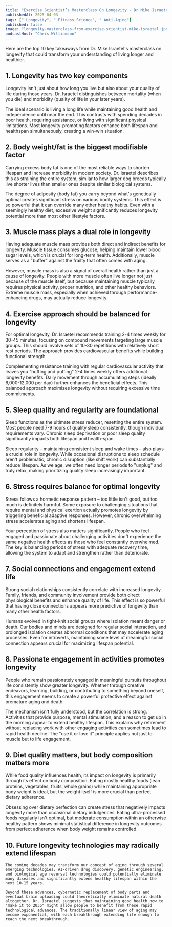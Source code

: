 ```yaml
---
title: "Exercise Scientist’s Masterclass On Longevity - Dr Mike Israetel"
publishedAt: 2025-04-03
tags: [" Longevity", " Fitness Science", " Anti-Aging"]
published: false
image: "longevity-masterclass-from-exercise-scientist-mike-israetel.jpg"
podcastHost: "Chris Williamson"
---
```



<PodcastSummaryPageLayout frontmatter={frontmatter}>

Here are the top 10 key takeaways from Dr. Mike Israetel's masterclass on longevity that could transform your understanding of living longer and healthier.

## 1. Longevity has two key components

Longevity isn't just about how long you live but also about your quality of life during those years. Dr. Israetel distinguishes between mortality (when you die) and morbidity (quality of life in your later years).

The ideal scenario is living a long life while maintaining good health and independence until near the end. This contrasts with spending decades in poor health, requiring assistance, or living with significant physical limitations. Most longevity-promoting factors enhance both lifespan and healthspan simultaneously, creating a win-win situation.

## 2. Body weight/fat is the biggest modifiable factor

Carrying excess body fat is one of the most reliable ways to shorten lifespan and increase morbidity in modern society. Dr. Israetel describes this as straining the entire system, similar to how larger dog breeds typically live shorter lives than smaller ones despite similar biological systems.

The degree of adiposity (body fat) you carry beyond what's genetically optimal creates significant stress on various bodily systems. This effect is so powerful that it can override many other healthy habits. Even with a seemingly healthy diet, excessive weight significantly reduces longevity potential more than most other lifestyle factors.

## 3. Muscle mass plays a dual role in longevity

Having adequate muscle mass provides both direct and indirect benefits for longevity. Muscle tissue consumes glucose, helping maintain lower blood sugar levels, which is crucial for long-term health. Additionally, muscle serves as a "buffer" against the frailty that often comes with aging.

However, muscle mass is also a signal of overall health rather than just a cause of longevity. People with more muscle often live longer not just because of the muscle itself, but because maintaining muscle typically requires physical activity, proper nutrition, and other healthy behaviors. Extreme muscle mass, especially when achieved through performance-enhancing drugs, may actually reduce longevity.

## 4. Exercise approach should be balanced for longevity

For optimal longevity, Dr. Israetel recommends training 2-4 times weekly for 30-45 minutes, focusing on compound movements targeting large muscle groups. This should involve sets of 10-30 repetitions with relatively short rest periods. The approach provides cardiovascular benefits while building functional strength.

Complementing resistance training with regular cardiovascular activity that leaves you "huffing and puffing" 2-4 times weekly offers additional longevity benefits. Daily movement through accumulating steps (ideally 6,000-12,000 per day) further enhances the beneficial effects. This balanced approach maximizes longevity without requiring excessive time commitments.

## 5. Sleep quality and regularity are foundational

Sleep functions as the ultimate stress reducer, resetting the entire system. Most people need 7-9 hours of quality sleep consistently, though individual requirements vary. Chronic sleep deprivation or poor sleep quality significantly impacts both lifespan and health-span.

Sleep regularity – maintaining consistent sleep and wake times – also plays a crucial role in longevity. While occasional disruptions to sleep schedule aren't problematic, chronic disruption (like shift work) can substantially reduce lifespan. As we age, we often need longer periods to "unplug" and truly relax, making prioritizing quality sleep increasingly important.

## 6. Stress requires balance for optimal longevity

Stress follows a hormetic response pattern – too little isn't good, but too much is definitely harmful. Some exposure to challenging situations that require mental and physical exertion actually promotes longevity by triggering beneficial adaptive responses. However, chronic overwhelming stress accelerates aging and shortens lifespan.

Your perception of stress also matters significantly. People who feel engaged and passionate about challenging activities don't experience the same negative health effects as those who feel constantly overwhelmed. The key is balancing periods of stress with adequate recovery time, allowing the system to adapt and strengthen rather than deteriorate.

## 7. Social connections and engagement extend life

Strong social relationships consistently correlate with increased longevity. Family, friends, and community involvement provide both direct physiological benefits and enhance quality of life. This effect is so powerful that having close connections appears more predictive of longevity than many other health factors.

Humans evolved in tight-knit social groups where isolation meant danger or death. Our bodies and minds are designed for regular social interaction, and prolonged isolation creates abnormal conditions that may accelerate aging processes. Even for introverts, maintaining some level of meaningful social connection appears crucial for maximizing lifespan potential.

## 8. Passionate engagement in activities promotes longevity

People who remain passionately engaged in meaningful pursuits throughout life consistently show greater longevity. Whether through creative endeavors, learning, building, or contributing to something beyond oneself, this engagement seems to create a powerful protective effect against premature aging and death.

The mechanism isn't fully understood, but the correlation is strong. Activities that provide purpose, mental stimulation, and a reason to get up in the morning appear to extend healthy lifespan. This explains why retirement without replacing work with other engaging activities can sometimes lead to rapid health decline. The "use it or lose it" principle applies not just to muscle but to life engagement.

## 9. Diet quality matters, but body composition matters more

While food quality influences health, its impact on longevity is primarily through its effect on body composition. Eating mostly healthy foods (lean proteins, vegetables, fruits, whole grains) while maintaining appropriate body weight is ideal, but the weight itself is more crucial than perfect dietary adherence.

Obsessing over dietary perfection can create stress that negatively impacts longevity more than occasional dietary indulgences. Eating ultra-processed foods regularly isn't optimal, but moderate consumption within an otherwise healthy pattern shows minimal statistical difference in longevity outcomes from perfect adherence when body weight remains controlled.

## 10. Future longevity technologies may radically extend lifespan

    The coming decades may transform our concept of aging through several emerging technologies. AI-driven drug discovery, genetic engineering, and biological age reversal technologies could potentially eliminate many diseases and significantly extend healthy lifespan within the next 10-15 years.

    Beyond these advances, cybernetic replacement of body parts and eventual brain uploading could theoretically eliminate natural death altogether. Dr. Israetel suggests that maintaining good health now to "make it to 2035" might allow people to benefit from these rapid technological advances. The traditionally linear view of aging may become exponential, with each breakthrough extending life enough to reach the next breakthrough.

</PodcastSummaryPageLayout>

